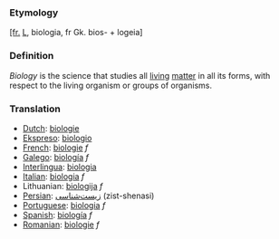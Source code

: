 {{Wikipedia}}

===Etymology===

[[[fr.]] [[L]], biologia, fr Gk. bios- + logeia]

===Definition===

''Biology'' is the science that studies all [[living]] [[matter]] in all its forms, with respect to the living organism or groups of organisms.

===Translation===
*[[Dutch]]: [[biologie]]
*[[Ekspreso]]: [[biologio]] 
*[[French]]: [[biologie]] ''f''
*[[Galego]]: [[biología]] ''f''
*[[Interlingua]]: [[biologia]] 
*[[Italian]]: [[biologia]] ''f''
*Lithuanian: [[biologija]] ''f''
*[[Persian]]: [[زیست‌شناسی]] (zist-shenasi)
*[[Portuguese]]: [[biologia]] ''f''
*[[Spanish]]: [[biología]] ''f''
*[[Romanian]]: [[biologie]] ''f''